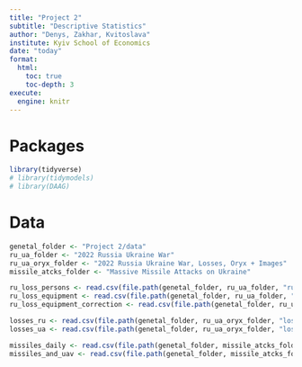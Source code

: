```yaml
---
title: "Project 2"
subtitle: "Descriptive Statistics"
author: "Denys, Zakhar, Kvitoslava"
institute: Kyiv School of Economics
date: "today"
format:
  html:
    toc: true
    toc-depth: 3
execute:
  engine: knitr
---
```


# Packages

```r
library(tidyverse)
# library(tidymodels)
# library(DAAG)
```

# Data

```r
genetal_folder <- "Project 2/data"
ru_ua_folder <- "2022 Russia Ukraine War"
ru_ua_oryx_folder <- "2022 Russia Ukraine War, Losses, Oryx + Images"
missile_atcks_folder <- "Massive Missile Attacks on Ukraine"

ru_loss_persons <- read.csv(file.path(genetal_folder, ru_ua_folder, "russia_losses_personnel.csv"))
ru_loss_equipment <- read.csv(file.path(genetal_folder, ru_ua_folder, "russia_losses_equipment.csv"))
ru_loss_equipment_correction <- read.csv(file.path(genetal_folder, ru_ua_folder, "russia_losses_equipment_correction.csv"))

losses_ru <- read.csv(file.path(genetal_folder, ru_ua_oryx_folder, "losses_russia.csv"))
losses_ua <- read.csv(file.path(genetal_folder, ru_ua_oryx_folder, "losses_ukraine.csv"))

missiles_daily <- read.csv(file.path(genetal_folder, missile_atcks_folder, "missile_attacks_daily.csv"))
missiles_and_uav <- read.csv(file.path(genetal_folder, missile_atcks_folder, "missiles_and_uav.csv"))
```


